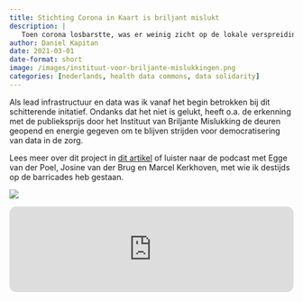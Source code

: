 ```yaml
---
title: Stichting Corona in Kaart is briljant mislukt
description: |
   Toen corona losbarstte, was er weinig zicht op de lokale verspreiding van het coronavirus. De Stichting Corona in Kaart ontwikkelde daarom een regionaal data- en informatieplatform en realiseerde een pilot in Rotterdam. Helaas lukte het niet om het platform in de lucht te houden en op nationaal niveau uit te rollen.
author: Daniel Kapitan
date: 2021-03-01
date-format: short
image: /images/instituut-voor-briljante-mislukkingen.png
categories: [nederlands, health data commons, data solidarity]
---
```




::: {.grid}
::: {.g-col-6}
Als lead infrastructuur en data was ik vanaf het begin betrokken bij dit schitterende initatief. Ondanks dat het niet is gelukt, heeft o.a. de erkenning met de publieksprijs door het Instituut van Briljante Mislukking de deuren geopend en energie gegeven om te blijven strijden voor democratisering van data in de zorg.

Lees meer over dit project in [dit artikel](https://www.briljantemislukkingen.nl/2021/03/09/coronainkaart/) of luister naar de podcast met Egge van der Poel, Josine van der Brug en Marcel Kerkhoven, met wie ik destijds op de barricades heb gestaan.
:::
::: {.g-col-6}
![](/images/instituut-voor-briljante-mislukkingen.png)
```{=html}
<iframe style="border-radius:12px" src="https://open.spotify.com/embed/episode/3PCRGRIeeC8s9JbbsKC8YN?utm_source=generator" width="100%" height="152" frameBorder="0" allowfullscreen="" allow="autoplay; clipboard-write; encrypted-media; fullscreen; picture-in-picture" loading="lazy"></iframe>
```
:::
:::
